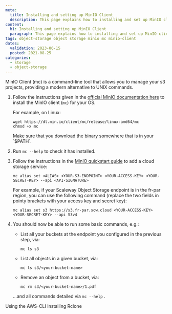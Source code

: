 ```yaml
---
meta:
  title: Installing and setting up MinIO Client
  description: This page explains how to installing and set up MinIO client.
content:
  h1: Installing and setting up MinIO Client
  paragraph: This page explains how to installing and set up MinIO client.
tags: object-storage object storage minio mc minio-client 
dates:
  validation: 2023-06-15
  posted: 2021-08-25
categories:
  - storage
  - object-storage
---
```


<Macro id="iam-requirements" />
 
MinIO Client (mc) is a command-line tool that allows you to manage your s3 projects, providing a modern alternative to UNIX commands. 

1. Follow the instructions given in the [official MinIO documentation here](https://docs.min.io/docs/minio-client-quickstart-guide) to install the MinIO client (`mc`) for your OS.

    For example, on Linux:

    ```
    wget https://dl.min.io/client/mc/release/linux-amd64/mc
    chmod +x mc
    ```

    <Message type="note">
    Make sure that you download the binary somewhere that is in your `$PATH`.

    </Message>
2. Run `mc --help` to check it has installed.
3. Follow the instructions in the [MinIO quickstart guide](https://docs.min.io/docs/minio-client-quickstart-guide) to add a cloud storage service:
    ```
    mc alias set <ALIAS> <YOUR-S3-ENDPOINT> <YOUR-ACCESS-KEY> <YOUR-SECRET-KEY> --api <API-SIGNATURE>
    ```

    For example, if your Scaleway Object Storage endpoint is in the fr-par region, you can use the following command (replace the two fields in pointy brackets with your access key and secret key):

    ```
    mc alias set s3 https://s3.fr-par.scw.cloud <YOUR-ACCESS-KEY> <YOUR-SECRET-KEY> --api S3v4
    ```
4. You should now be able to run some basic commands, e.g.:
    - List all your buckets at the endpoint you configured in the previous step, via:
        ```
        mc ls s3
        ```

    - List all objects in a given bucket, via:
        ```
        mc ls s3/<your-bucket-name>
        ```

    - Remove an object from a bucket, via:
        ```
        mc rm s3/<your-bucket-name>/1.pdf
        ```

    ...and all commands detailed via `mc --help` .



<Navigation title="See Also">
  <PreviousButton to="/storage/object/api-cli/object-storage-aws-cli">Using the AWS-CLI</PreviousButton>
  <NextButton to="/storage/object/api-cli/installing-rclone/">Installing Rclone</NextButton>
</Navigation>
